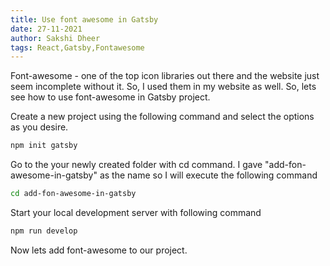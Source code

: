 ```yaml
---
title: Use font awesome in Gatsby
date: 27-11-2021
author: Sakshi Dheer
tags: React,Gatsby,Fontawesome
---
```


Font-awesome - one of the top icon libraries out there and the website just seem incomplete without it. So, I used them in my website as well. So, lets see how to use font-awesome in Gatsby project.

Create a new project using the following command and select the options as you desire.
```bash
npm init gatsby
```
Go to the your newly created folder with cd command. I gave "add-fon-awesome-in-gatsby" as the name so I will execute the following command

```bash
cd add-fon-awesome-in-gatsby
```

Start your local development server with following command

```bash
npm run develop
```

Now lets add font-awesome to our project. 

